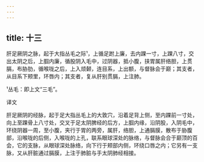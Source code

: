 ```yaml
---
---
---
```

title: 十三
---




肝足厥阴之脉，起于大指丛毛之际¹，上循足跗上廉，去内踝一寸，上踝八寸，交出太阴之后，上腘内廉，循股阴入毛中，过阴器，抵小腹，挟胃属肝络胆，上贯膈，布胁肋，循喉咙之后，上入颃颡，连目系，上出额，与督脉会于巅；其支者，从目系下颊里，环唇内；其支者，复从肝别贯膈，上注肺。

¹丛毛：即上文“三毛”。

译文

肝足厥阴的经脉，起于足大指丛毛上的大敦穴，沿着足背上侧，至内踝前一寸处，向上至踝骨上八寸处，交叉于足太阴脾经的后方，上腘内缘，沿阴股，入阴毛中，环绕阴器一周，至小腹，夹行于胃的两旁，属肝，络胆，上通膈膜，散布于胁腹部，沿喉咙的后侧，入喉咙的上孔，联系眼球深处的脉络，与督脉会合于巅顶的百会，它的支脉，从眼球深处脉络，向下行于颊部内侧，环绕口唇之内；它另有一支脉，又从肝脏通过膈膜，上注于肺脏与手太阴肺经相接。